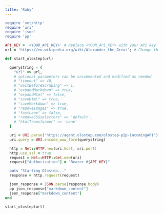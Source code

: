 ```yaml
---
title: 'Ruby'
---
```


```ruby
require 'net/http'
require 'uri'
require 'json'
require 'pp'

API_KEY = '<YOUR_API_KEY>' # Replace <YOUR_API_KEY> with your API key
url = 'https://en.wikipedia.org/wiki/Alexander_the_Great'; # Change this to the URL you want to scrape

def start_olostep(url)

  querystring = {
    "url" => url,
    # optional parameters can be uncommented and modified as needed
    # "timeout" => 40,
    # "waitBeforeScraping" => 1,
    # "expandMarkdown" => true,
    # "expandHtml" => false,
    # "saveHtml" => true,
    # "saveMarkdown" => true,
    # "removeImages" => true,
    # "fastLane" => false,
    # "removeCSSselectors" => 'default',
    # "htmlTransformer" => 'none'
  }

  uri = URI.parse("https://agent.olostep.com/olostep-p2p-incomingAPI") # endpoint API
  uri.query = URI.encode_www_form(querystring)

  http = Net::HTTP.new(uri.host, uri.port)
  http.use_ssl = true
  request = Net::HTTP::Get.new(uri)
  request["Authorization"] = "Bearer #{API_KEY}"

  puts "Starting Olostep..."
  response = http.request(request)

  json_response = JSON.parse(response.body)
  pp json_response["markdown_content"]
  json_response["markdown_content"]
end

start_olostep(url)
```